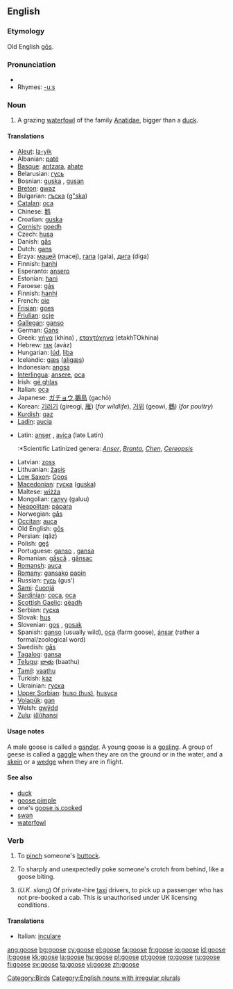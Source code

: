 ==English==

===Etymology===
Old English [[gos#Old English|gōs]].

===Pronunciation===
*{{IPA|/'guːs/}}
*Rhymes: [[Rhymes:English:-uːs|-uːs]]

===Noun===
{{en-noun|geese}}

# A grazing [[waterfowl]] of the family [[Anatidae]], bigger than a [[duck]].

====Translations====
{{top}}
*[[Aleut]]: [[la-yik]]
*Albanian: [[patë]] {{f}}
*[[Basque]]: [[antzara]], [[ahate]]
*Belarusian: [[гусь]]
*Bosnian: [[guska]] {{f}}, [[gusan]] {{m}}
*[[Breton]]: [[gwaz]] {{f}}
*Bulgarian: [[гъска]] ([[g"ska]])
*[[Catalan]]: [[oca]]
*Chinese: [[鹅]]
*Croatian: [[guska]]
*[[Cornish]]: [[goedh]] {{f}}
*Czech: [[husa]] {{f}}
*Danish: [[gås]] {{c}}
*Dutch: [[gans]] {{f}}
*Erzya: [[мацей]] (macej), [[гала]] (gala), [[дига]] (diga)
*Finnish: [[hanhi]]
*Esperanto: [[ansero]]
*Estonian: [[hani]]
*Faroese: [[gás]] {{f}}
*Finnish: [[hanhi]]
*French: [[oie]] {{f}}
*[[Frisian]]: [[goes]]
*[[Friulian]]: [[ocje]]
*[[Gallegan]]: [[ganso]]
*German: [[Gans]] {{f}}
*Greek: [[χήνα]] (khina) {{f}}, [[εταχτόχηνα]] (etakhTOkhina)
*Hebrew: [[אווז]] (aváz) {{m}}
*Hungarian: [[lúd]], [[liba]]
*Icelandic: [[gæs]] ([[aligæs]]) {{f}}
*Indonesian: [[angsa]]
*[[Interlingua]]: [[ansere]], [[oca]]
*Irish: [[gé ghlas]]
*Italian: [[oca]] {{f}}
*Japanese: [[ガチョウ]],[[鵝鳥]] (gachō)
*Korean: [[기러기]] (gireogi, [[雁]]) (''for wildlife''), [[거위]] (geowi, [[鵝]]) (''for poultry'')
*[[Kurdish]]: [[qaz]]
*[[Ladin]]: [[aucia]]
{{mid}}
*Latin: [[anser]] {{m}}, [[avica]] {{f}} (late Latin)
*:*Scientific Latinized genera: ''[[Anser]]'', ''[[Branta]]'', ''[[Chen]]'', ''[[Cereopsis]]''
*Latvian: [[zoss]]
*Lithuanian: [[žąsis]]
*[[Low Saxon]]: [[Goos]] {{f}}
*[[Macedonian]]: [[гуска]] ([[guska]])
*Maltese: [[wiżża]]
*Mongolian: [[галуу]] (galuu)
*[[Neapolitan]]: [[pàpara]]
*Norwegian: [[gås]]
*[[Occitan]]: [[auca]]
*Old English: [[gos#Old English|gōs]]
*Persian: {{FAchar|[[غاز]]}} (qâz)
*Polish: [[gęś]]
*Portuguese: [[ganso]] {{m}}, [[gansa]] {{f}}
*Romanian: [[gâscă]] {{f}}, [[gânsac]] {{m}}
*[[Romansh]]: [[auca]]
*[[Romany]]: [[gansako]] {{m}} [[papin]] {{f}}
*Russian: [[гусь]] (gus')
*[[Sami]]: [[čuonjá]]
*[[Sardinian]]: [[coca]], [[oca]]
*[[Scottish Gaelic]]: [[gèadh]]
*Serbian: [[гуска]]
*Slovak: [[hus]] {{f}}
*Slovenian: [[gos]] {{f}}, [[gosak]] {{m}}
*Spanish: [[ganso]] {{m}} (usually wild), [[oca]] {{f}} (farm goose), [[ánsar]] {{m}} (rather a formal/zoological word)
*Swedish: [[gås]] {{c}}
*[[Tagalog]]: [[gansa]]
*[[Telugu]]: [[బాతు]] (baathu)
*[[Tamil]]: [[vaathu]]
*Turkish: [[kaz]]
*Ukrainian: [[гуска]]
*[[Upper Sorbian]]: [[huso (hus)]], [[husyca]]
*[[Volapük]]: [[gan]]
*Welsh: [[gwÿdd]]
*[[Zulu]]: [[i(li)hansi]]
{{bottom}}

====Usage notes====
A male goose is called a [[gander]]. A young goose is a [[gosling]].
A group of geese is called a [[gaggle]] when they are on the ground or in the water, and a [[skein]] or a [[wedge]] when they are in flight.

====See also====
*[[duck]]
*[[goose pimple]]
*one's [[goose is cooked]]
*[[swan]]
*[[waterfowl]]

===Verb===
{{en-verb|goos|ing}}

# To [[pinch]] someone's [[buttock]].
# {{slang}} To sharply and unexpectedly poke someone's crotch from behind, like a goose biting.
# (''U.K. slang'') Of private-hire [[taxi]] drivers, to pick up a passenger who has not pre-booked a cab.  This is unauthorised under UK licensing conditions.

====Translations====
*Italian: [[inculare]]

[[Category:Birds]]
[[Category:English nouns with irregular plurals]]

[[ang:goose]]
[[bg:goose]]
[[cy:goose]]
[[el:goose]]
[[fa:goose]]
[[fr:goose]]
[[io:goose]]
[[id:goose]]
[[it:goose]]
[[kk:goose]]
[[la:goose]]
[[hu:goose]]
[[pl:goose]]
[[pt:goose]]
[[ro:goose]]
[[ru:goose]]
[[fi:goose]]
[[sv:goose]]
[[ta:goose]]
[[vi:goose]]
[[zh:goose]]